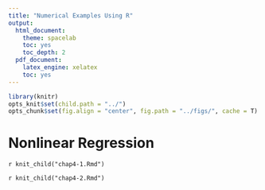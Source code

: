 ```yaml
---
title: "Numerical Examples Using R"
output:
  html_document:
    theme: spacelab
    toc: yes
    toc_depth: 2
  pdf_document:
    latex_engine: xelatex
    toc: yes
---
```


```r
library(knitr)
opts_knit$set(child.path = "../")
opts_chunk$set(fig.align = "center", fig.path = "../figs/", cache = T)
```

# Nonlinear Regression

`r knit_child("chap4-1.Rmd")`

`r knit_child("chap4-2.Rmd")`

